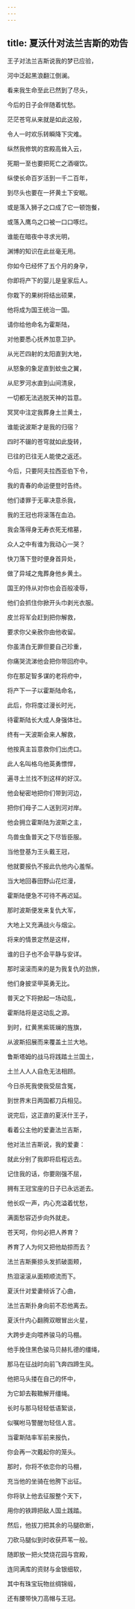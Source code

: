 ```yaml
---
---
---
```

title: 夏沃什对法兰吉斯的劝告
---




王子对法兰吉斯说我的梦已应验，

河中泛起黑浪翻江倒澜。

看来我生命至此已然到了尽头，

今后的日子会伴随着忧愁。

茫茫苍穹从来就是如此这般，

令人一时欢乐转瞬降下灾难。

纵然我修筑的宫殿高耸入云，

死期一至也要把死亡之酒啜饮。

纵使长命百岁活到一千二百年，

到尽头也要在一抔黄土下安眠。

或是落入狮子之口成了它一顿饱餐，

或落入鹰鸟之口被一口口啄烂。

谁能在暗夜中寻求光明，

渊博的知识在此丝毫无用。

你如今已经怀了五个月的身孕，

你即将产下的婴儿是皇家后人。

你栽下的果树将结出硕果，

他将成为国王统治一国。

请你给他命名为霍斯陆，

对他要悉心抚养加意卫护。

从光芒四射的太阳直到大地，

从怒象的象足直到蚊虫之翼，

从尼罗河水直到山间清泉，

一切都无法逃脱天神的旨意。

冥冥中注定我葬身土兰黄土，

谁能说波斯才是我的归宿？

四时不辍的苍穹就如此旋转，

已往的已往无人能使之返还。

今后，只要阿夫拉西亚伯下令，

我的青春的命运便登时告终。

他们诿罪于无辜决意杀我，

我的王冠也将滚落在血泊。

我会落得身无寿衣死无棺墓，

众人之中有谁为我动心一哭？

快刀落下登时便身首异处，

做了异域之鬼葬身他乡黄土。

国王的侍从对你也会百般凌辱，

他们会抓住你掀开头巾剥光衣服。

皮兰将军会赶到把你解救，

要求你父亲赦你由他收留。

你虽清白无罪但要自己珍重，

你痛哭流涕他会把你带回府中。

你在那足智多谋的老将府中，

将产下一子以霍斯陆命名，

此后，你将度过漫长时光，

待霍斯陆长大成人身强体壮。

终有一天波斯会来人解救，

他按真主旨意救你们出虎口。

此人名叫格乌他英勇慓悍，

遍寻土兰找不到这样的好汉。

他会秘密地把你们带到河边，

把你们母子二人送到河对岸。

他会拥立霍斯陆为波斯之主，

鸟兽虫鱼普天之下尽皆臣服。

当他登基为王头戴王冠，

他就要报仇不报此仇他内心羞惭。

当大地回春田野山花烂漫，

霍斯陆便急不可待不再迟延。

那时波斯便发来复仇大军，

大地上又充满战火与烟尘。

将来的情景定然是这样，

谁的日子也不会平静与安详。

那时滚滚而来的是为我复仇的劲旅，

他们身披坚甲英勇无比。

普天之下将掀起一场动乱，

霍斯陆将是这动乱之源。

到时，红黄黑紫斑斓的旌旗，

从波斯招展而来覆盖土兰大地。

鲁斯塔姆的战马将践踏土兰国土，

土兰人人人自危无法相顾。

今日杀死我使我受屈含冤，

到世界末日两国都刀兵相见。

说完后，这正直的夏沃什王子，

看着公主他的爱妻法兰吉斯，

他对法兰吉斯说，我的爱妻：

就此分别了我即将启程远去。

记住我的话，你要刚强不屈，

拥有王冠宝座的日子已永远逝去。

他长叹一声，内心充溢着忧愁，

满面愁容迈步向外就走。

苍天呵，你何必把人养育？

养育了人为何又把他劫掠而去？

法兰吉斯撕掠头发抓破面颊，

热泪滚滚从面颊顺流而下。

夏沃什对爱妻倾诉了心曲，

法兰吉斯扑身向前不忍他离去。

夏沃什内心翻腾双眼冒出火星，

大跨步走向喂养骏马的马棚。

他手挽住黑色骏马贝赫扎德的缰绳，

那马在征战时向前飞奔四蹄生风。

他把马头搂在自己的怀中，

为它卸去鞍韂解开缰绳。

长时与那马轻轻低语絮谈，

似嘱咐马警醒勿轻信人言。

当霍斯陆率军前来报仇，

你会再一次戴起你的笼头。

那时，你将不依恋你的马棚，

充当他的坐骑在他胯下出征。

你将驮上他去征服整个天下，

用你的铁蹄把敌人国土践踏。

然后，他拔刀把其余的马腿砍断，

刀砍马腿似到时收获芦苇一般。

随即放一把火焚烧花园与宫殿，

连同满库的资财与金银细软，

其中有珠宝玩物丝绸锦缎，

还有腰带快刀高帽与王冠。